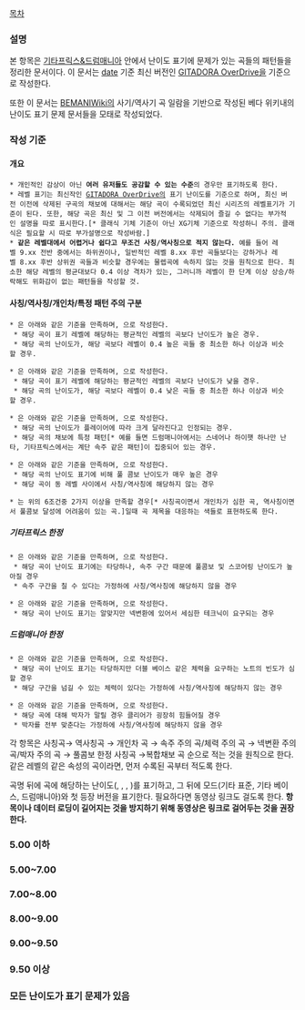 [[목차]]

=== 설명 ===
본 항목은 [[기타프릭스&드럼매니아]] 안에서 난이도 표기에 문제가 있는 곡들의 패턴들을 정리한 문서이다. 이 문서는 [[date]] 기준 최신 버전인 [[GITADORA OverDrive]]을 기준으로 작성한다.

또한 이 문서는 [[BEMANIWiki]]의 사기/역사기 곡 일람을 기반으로 작성된 베다 위키내의 난이도 표기 문제 문서들을 모태로 작성되었다.
=== 작성 기준 ===
==== 개요 ====
 * 개인적인 감상이 아닌 '''여러 유저들도 공감할 수 있는 수준'''의 경우만 표기하도록 한다.
 * 레벨 표기는 최신작인 [[GITADORA OverDrive]]의 표기 난이도를 기준으로 하며, 최신 버전 이전에 삭제된 구곡의 채보에 대해서는 해당 곡이 수록되었던 최신 시리즈의 레벨표기가 기준이 된다. 또한, 해당 곡은 최신 및 그 이전 버전에서는 삭제되어 즐길 수 없다는 부가적인 설명을 따로 표시한다.[* 클래식 기체 기준이 아닌 XG기체 기준으로 작성하니 주의. 클래식은 필요할 시 따로 부가설명으로 작성바람.]
 * '''같은 레벨대에서 어렵거나 쉽다고 무조건 사칭/역사칭으로 적지 않는다.''' 예를 들어 레벨 9.xx 전반 중에서는 하위권이나, 일반적인 레벨 8.xx 후반 곡들보다는 강하거나 레벨 8.xx 후반 상위권 곡들과 비슷할 경우에는 물렙곡에 속하지 않는 것을 원칙으로 한다. 최소한 해당 레벨의 평균대보다 0.4 이상 격차가 있는, 그러니까 레벨이 한 단계 이상 상승/하락해도 위화감이 없는 패턴들을 작성할 것.
==== 사칭/역사칭/개인차/특정 패턴 주의 구분 ====
 * {{{#red '''사칭곡'''(불렙)}}}은 아래와 같은 기준을 만족하며, {{{#red 붉은색}}}으로 작성한다.
  * 해당 곡이 표기 레벨에 해당하는 평균적인 레벨의 곡보다 난이도가 높은 경우.
  * 해당 곡의 난이도가, 해당 곡보다 레벨이 0.4 높은 곡들 중 최소한 하나 이상과 비슷할 경우. 

 * {{{#blue '''역사칭곡'''(물렙)}}}은 아래와 같은 기준을 만족하며, {{{#blue 푸른색}}}으로 작성한다.
  * 해당 곡이 표기 레벨에 해당하는 평균적인 레벨의 곡보다 난이도가 낮을 경우.
  * 해당 곡의 난이도가, 해당 곡보다 레벨이 0.4 낮은 곡들 중 최소한 하나 이상과 비슷할 경우. 

 * {{{#purple '''개인차 곡'''}}}은 아래와 같은 기준을 만족하며, {{{#purple 보라색}}}으로 작성한다.
  * 해당 곡의 난이도가 플레이어에 따라 크게 달라진다고 인정되는 경우.
  * 해당 곡의 채보에 특정 패턴[* 예를 들면 드럼매니아에서는 스네어나 하이햇 하나만 난타, 기타프릭스에서는 계단 속주 같은 패턴]이 집중되어 있는 경우.

 * {{{#olive '''풀콤보 한정 사칭곡'''}}}은 아래와 같은 기준을 만족하며, {{{#olive 올리브색}}}으로 작성한다.
  * 해당 곡의 난이도 표기에 비해 풀 콤보 난이도가 매우 높은 경우
  * 해당 곡이 동 레벨 사이에서 사칭/역사칭에 해당하지 않는 경우

 * {{{#red '''복'''}}}{{{#blue '''합'''}}}{{{#purple '''채'''}}}{{{#green '''보'''}}}는 위의 6조건중 2가지 이상을 만족할 경우[* 사칭곡이면서 개인차가 심한 곡, 역사칭이면서 풀콤보 달성에 어려움이 있는 곡.]일때 곡 제목을 대응하는 색들로 표현하도록 한다.
===== 기타프릭스 한정 =====
 * {{{#green '''속주 주의 곡'''}}}은 아래와 같은 기준을 만족하며, {{{#green 초록색}}}으로 작성한다.
  * 해당 곡이 난이도 표기에는 타당하나, 속주 구간 때문에 풀콤보 및 스코어링 난이도가 높아질 경우
  * 속주 구간을 칠 수 있다는 가정하에 사칭/역사칭에 해당하지 않을 경우

 * {{{#maroon '''넥변환 주의 곡'''}}}은 아래와 같은 기준을 만족하며, {{{#maroon 갈색}}}으로 작성한다.
  * 해당 곡이 난이도 표기는 알맞지만 넥변환에 있어서 세심한 테크닉이 요구되는 경우
===== 드럼매니아 한정 =====
 * {{{#green '''체력 주의 곡'''}}}은 아래와 같은 기준을 만족하며, {{{#green 초록색}}}으로 작성한다.
  * 해당 곡이 난이도 표기는 타당하지만 더블 베이스 같은 체력을 요구하는 노트의 빈도가 심할 경우
  * 해당 구간을 넘길 수 있는 체력이 있다는 가정하에 사칭/역사칭에 해당하지 않는 경우

 * {{{#maroon '''박자 주의 곡'''}}}은 아래와 같은 기준을 만족하며, {{{#maroon 갈색}}}으로 작성한다.
  * 해당 곡에 대해 박자가 말릴 경우 클리어가 굉장히 힘들어질 경우
  * 박자를 전부 맞춘다는 가정하에 사칭/역사칭에 해당하지 않을 경우

각 항목은 사칭곡→ 역사칭곡 → 개인차 곡 → 속주 주의 곡/체력 주의 곡 → 넥변환 주의 곡/박자 주의 곡 → 풀콤보 한정 사칭곡 →복합채보  곡 순으로 적는 것을 원칙으로 한다.  같은 레벨의 같은 속성의 곡이라면, 먼저 수록된 곡부터 적도록 한다. 

곡명 뒤에 곡에 해당하는 난이도({{{#blue BASIC}}}, {{{#orange ADVENCED}}}, {{{#red EXTREME}}}, {{{#purple MASTER}}})를 표기하고, 그 뒤에 모드(기타 표준, 기타 베이스, 드럼매니아)와 첫 등장 버전을 표기한다. 필요하다면 동영상 링크도 걸도록 한다. '''항목이나 데이터 로딩이 길어지는 것을 방지하기 위해 동영상은 링크로 걸어두는 것을 권장한다.'''

=== 5.00 이하 ===
=== 5.00~7.00 ===
=== 7.00~8.00 ===
=== 8.00~9.00 ===
=== 9.00~9.50 ===
=== 9.50 이상 ===
=== 모든 난이도가 표기 문제가 있음 ===

